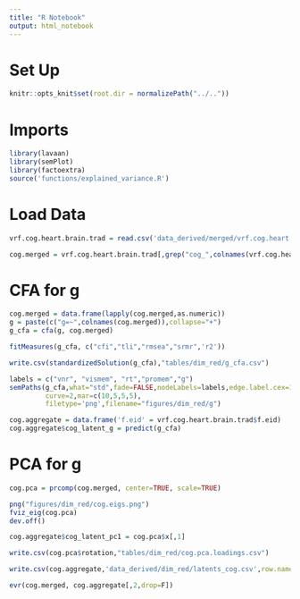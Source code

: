 ```yaml
---
title: "R Notebook"
output: html_notebook
---
```


# Set Up
```r
knitr::opts_knit$set(root.dir = normalizePath("../.."))
```

# Imports
```r
library(lavaan)
library(semPlot)
library(factoextra)
source('functions/explained_variance.R')
```

# Load Data
```r
vrf.cog.heart.brain.trad = read.csv('data_derived/merged/vrf.cog.heart.brain.trad.healthy.csv')
```

```r
cog.merged = vrf.cog.heart.brain.trad[,grep("cog_",colnames(vrf.cog.heart.brain.trad))]
```


# CFA for g
```r
cog.merged = data.frame(lapply(cog.merged,as.numeric))
g = paste(c("g=~",colnames(cog.merged)),collapse="+")
g_cfa = cfa(g, cog.merged)
```

```r
fitMeasures(g_cfa, c("cfi","tli","rmsea","srmr",'r2'))
```



```r
write.csv(standardizedSolution(g_cfa),"tables/dim_red/g_cfa.csv")
```

```r
labels = c("vnr", "vismem", "rt","promem","g")
semPaths(g_cfa,what="std",fade=FALSE,nodeLabels=labels,edge.label.cex=1,sizeMan=5,edge.color="black",
         curve=2,mar=c(10,5,5,5),
         filetype='png',filename="figures/dim_red/g")
```

```r
cog.aggregate = data.frame('f.eid' = vrf.cog.heart.brain.trad$f.eid)
cog.aggregate$cog_latent_g = predict(g_cfa)
```


# PCA for g
```r
cog.pca = prcomp(cog.merged, center=TRUE, scale=TRUE)
```

```r
png("figures/dim_red/cog.eigs.png")
fviz_eig(cog.pca)
dev.off()
```

```r
cog.aggregate$cog_latent_pc1 = cog.pca$x[,1]
```

```r
write.csv(cog.pca$rotation,"tables/dim_red/cog.pca.loadings.csv")
```

```r
write.csv(cog.aggregate,'data_derived/dim_red/latents_cog.csv',row.names = FALSE)
```

```r
evr(cog.merged, cog.aggregate[,2,drop=F])
```